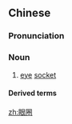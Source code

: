 ==Chinese==
{{zh-forms}}

===Pronunciation===
{{zh-pron
|m=yǎnquān,er=y
|c=ngaan5 hyun1
|cat=n
}}

===Noun===
{{zh-noun}}

# {{lb|zh|anatomy}} [[eye]] [[socket]]

====Derived terms====
{{zh-der|黑眼圈}}

[[zh:眼圈]]